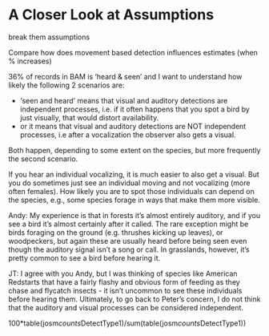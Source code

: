 # A Closer Look at Assumptions {#assumptions}

break them assumptions


Compare how does movement based detection influences estimates (when % increases)


36% of records in BAM is 'heard & seen' and I want to understand how likely the following 2 scenarios are:

- 'seen and heard' means that visual and auditory detections are independent processes, i.e. if it often happens that you spot a bird by just visually, that would distort availability.
- or it means that visual and auditory detections are NOT independent processes, i.e after a vocalization the observer also gets a visual.

Both happen, depending to some extent on the species, but more frequently the second scenario.

If you hear an individual vocalizing, it is much easier to also get a visual. But you do sometimes just see an individual moving and not vocalizing (more often females). How likely you are to spot those individuals can depend on the species, e.g., some species forage in ways that make them more visible.

Andy: My experience is that in forests it's almost entirely auditory, and if you see a bird it's almost certainly after it called. The rare exception might be birds foraging on the ground (e.g. thrushes kicking up leaves), or woodpeckers, but again these are usually heard before being seen even though the auditory signal isn't a song or call. In grasslands, however, it's pretty common to see a bird before hearing it.

JT: I agree with you Andy, but I was thinking of species like American Redstarts that have a fairly flashy and obvious form of feeding as they chase and flycatch insects - it isn't uncommon to see these individuals before hearing them. Ultimately, to go back to Peter's concern, I do not think that the auditory and visual processes can be considered independent.

100*table(josm$counts$DetectType1)/sum(table(josm$counts$DetectType1))

